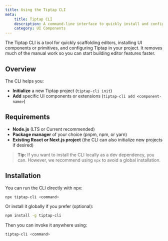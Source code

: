 ```yaml
---
title: Using the Tiptap CLI
meta:
    title: Tiptap CLI
    description: A command-line interface to quickly install and configure Tiptap UI components. Learn how to get started in the docs!
    category: UI Components
---
```


The Tiptap CLI is a tool for quickly scaffolding editors, installing UI components or primitives, and configuring Tiptap in your project. It removes much of the manual work so you can start building editor features faster.

## Overview

The CLI helps you:
- **Initialize** a new Tiptap project (`tiptap-cli init`)
- **Add** specific UI components or extensions (`tiptap-cli add <component-name>`)

## Requirements

- **Node.js** (LTS or Current recommended)
- **Package manager** of your choice (pnpm, npm, or yarn)
- **Existing React or Next.js project** (the CLI can also initialize new projects if desired)

> **Tip:** If you want to install the CLI locally as a dev dependency, you can. However, we recommend using `npx` to avoid a global installation.

## Installation

You can run the CLI directly with npx:

```bash
npx tiptap-cli <command>
```

Or install it globally if you prefer (optional):

```bash
npm install -g tiptap-cli
```

Then you can invoke it anywhere using:

```bash
tiptap-cli <command>
```
